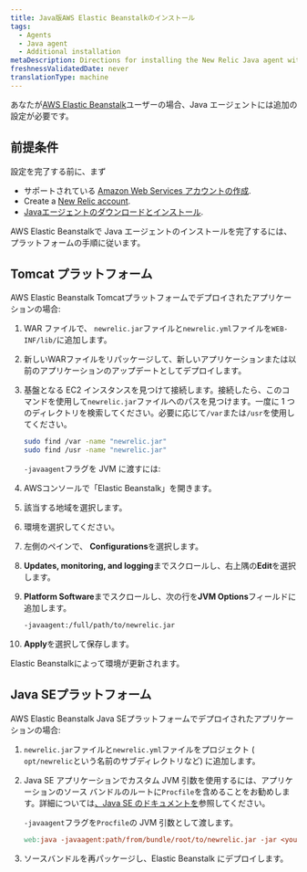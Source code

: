 ```yaml
---
title: Java版AWS Elastic Beanstalkのインストール
tags:
  - Agents
  - Java agent
  - Additional installation
metaDescription: Directions for installing the New Relic Java agent with Elastic Beanstalk.
freshnessValidatedDate: never
translationType: machine
---
```


あなたが[<DNT>AWS Elastic Beanstalk</DNT>](http://docs.amazonwebservices.com/elasticbeanstalk/latest/gsg/)ユーザーの場合、Java エージェントには追加の設定が必要です。

## 前提条件

設定を完了する前に、まず

* サポートされている [Amazon Web Services アカウントの作成](http://aws.amazon.com/elasticbeanstalk/).
* Create a [New Relic account](http://newrelic.com/signup).
* [Javaエージェントのダウンロードとインストール](/docs/agents/java-agent/installation/java-agent-manual-installation).

<DNT>AWS Elastic Beanstalk</DNT>で Java エージェントのインストールを完了するには、プラットフォームの手順に従います。

## Tomcat プラットフォーム

<DNT>AWS Elastic Beanstalk Tomcat</DNT>プラットフォームでデプロイされたアプリケーションの場合:

1. WAR ファイルで、 `newrelic.jar`ファイルと`newrelic.yml`ファイルを`WEB-INF/lib/`に追加します。

2. 新しいWARファイルをリパッケージして、新しいアプリケーションまたは以前のアプリケーションのアップデートとしてデプロイします。

3. 基盤となる EC2 インスタンスを見つけて接続します。接続したら、このコマンドを使用して`newrelic.jar`ファイルへのパスを見つけます。一度に 1 つのディレクトリを検索してください。必要に応じて`/var`または`/usr`を使用してください。

   ```sh
   sudo find /var -name "newrelic.jar"
   sudo find /usr -name "newrelic.jar"
   ```

   `-javaagent`フラグを JVM に渡すには:

4. AWSコンソールで「Elastic Beanstalk」を開きます。

5. 該当する地域を選択します。

6. 環境を選択してください。

7. 左側のペインで、 <DNT>**Configurations**</DNT>を選択します。

8. <DNT>**Updates, monitoring, and logging**</DNT>までスクロールし、右上隅の<DNT>**Edit**</DNT>を選択します。

9. <DNT>**Platform Software**</DNT>までスクロールし、次の行を<DNT>**JVM Options**</DNT>フィールドに追加します。

   ```sh
   -javaagent:/full/path/to/newrelic.jar
   ```

10. <DNT>**Apply**</DNT>を選択して保存します。

<DNT>Elastic Beanstalk</DNT>によって環境が更新されます。

## Java SEプラットフォーム

<DNT>AWS Elastic Beanstalk Java SE</DNT>プラットフォームでデプロイされたアプリケーションの場合:

1. `newrelic.jar`ファイルと`newrelic.yml`ファイルをプロジェクト ( `opt/newrelic`という名前のサブディレクトリなど) に追加します。

2. Java SE アプリケーションでカスタム JVM 引数を使用するには、アプリケーションのソース バンドルのルートに`Procfile`を含めることをお勧めします。詳細については[、Java SE のドキュメントを](https://docs.aws.amazon.com/elasticbeanstalk/latest/dg/java-se-platform.html)参照してください。

   `-javaagent`フラグを`Procfile`の JVM 引数として渡します。

   ```makefile
   web:java -javaagent:path/from/bundle/root/to/newrelic.jar -jar <your-application>.jar
   ```

3. ソースバンドルを再パッケージし、Elastic Beanstalk にデプロイします。
